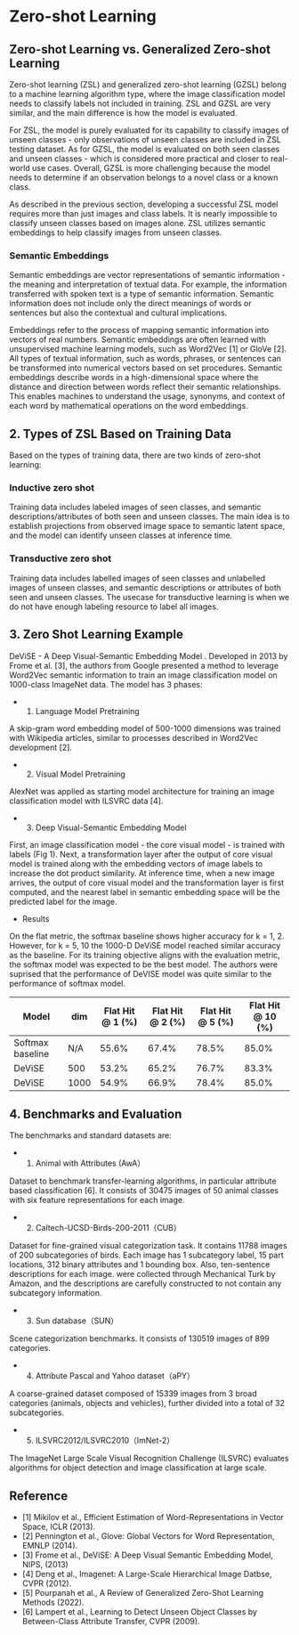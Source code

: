 # Zero-shot Learning

## Zero-shot Learning vs. Generalized Zero-shot Learning

Zero-shot learning (ZSL) and generalized zero-shot learning (GZSL) belong to a machine learning algorithm type, where the image classification model needs to classify labels not included in training. ZSL and GZSL are very similar, and the main difference is how the model is evaluated.

For ZSL, the model is purely evaluated for its capability to classify images of unseen classes - only observations of unseen classes are included in ZSL testing dataset. As for GZSL, the model is evaluated on both seen classes and unseen classes - which is considered more practical and closer to real-world use cases. Overall, GZSL is more challenging because the model needs to determine if an observation belongs to a novel class or a known class. 

As described in the previous section, developing a successful ZSL model requires more than just images and class labels. It is nearly impossible to classify unseen classes based on images alone. ZSL utilizes semantic embeddings to help classify images from unseen classes. 

### Semantic Embeddings 

Semantic embeddings are vector representations of semantic information - the meaning and interpretation of textual data. For example, the information transferred with spoken text is a type of semantic information. Semantic information does not include only the direct meanings of words or sentences but also the contextual and cultural implications.

Embeddings refer to the process of mapping semantic information into vectors of real numbers. Semantic embeddings are often learned with unsupervised machine learning models, such as Word2Vec [1] or GloVe [2]. All types of textual information, such as words, phrases, or sentences can be transformed into numerical vectors based on set procedures. Semantic embeddings describe words in a high-dimensional space where the distance and direction between words reflect their semantic relationships. This enables machines to understand the usage, synonyms, and context of each word by mathematical operations on the word embeddings. 


## 2. Types of ZSL Based on Training Data

Based on the types of training data, there are two kinds of zero-shot learning:

### Inductive zero shot

Training data includes labeled images of seen classes, and semantic descriptions/attributes of both seen and unseen classes. The main idea is to establish projections from observed image space to semantic latent space, and the model can identify unseen classes at inference time.

### Transductive zero shot

Training data includes labelled images of seen classes and unlabelled images of unseen classes, and semantic descriptions or attributes of both seen and unseen classes. The usecase for transductive learning is when we do not have enough labeling resource to label all images.


## 3. Zero Shot Learning Example 

DeViSE - A Deep Visual-Semantic Embedding Model
.
Developed in 2013 by Frome et al. [3], the authors from Google presented a method to leverage Word2Vec semantic information to train an image classification model on 1000-class ImageNet data. The model has 3 phases:

- 1) Language Model Pretraining 

A skip-gram word embedding model of 500-1000 dimensions was trained with Wikipedia articles, similar to processes described in Word2Vec development [2].  

- 2) Visual Model Pretraining 

AlexNet was applied as starting model architecture for training an image classification model with ILSVRC data [4].  

- 3) Deep Visual-Semantic Embedding Model 

First, an image classification model - the core visual model - is trained with labels (Fig 1). Next, a transformation layer after the output of core visual model is trained along with the embedding vectors of image labels to increase the dot product similarity. At inference time, when a new image arrives, the output of core visual model and the transformation layer is first computed, and the nearest label in semantic embedding space will be the predicted label for the image.  

- Results

On the flat metric, the softmax baseline shows higher accuracy for k = 1, 2. However,  for k = 5, 10 the 1000-D DeViSE model reached similar accuracy as the baseline. For its training objective aligns with the evaluation metric, the softmax model was expected to be the best model. The authors were suprised that the performance of DeVISE model was quite similar to the performance of softmax model.


|Model|dim|Flat Hit @ 1 (%)|Flat Hit @ 2 (%)|Flat Hit @ 5 (%)|Flat Hit @ 10 (%)|
|----------------|---|----------------|----------------|----------------|-----------------|
|Softmax baseline|N/A|55.6%|67.4%|78.5%|85.0%|
|DeViSE|500|53.2%|65.2%|76.7%|83.3%|
|DeViSE|1000|54.9%|66.9%|78.4%|85.0%|


## 4. Benchmarks and Evaluation

The benchmarks and standard datasets are:

- 1. Animal with Attributes (AwA）

Dataset to benchmark transfer-learning algorithms, in particular attribute based classification [6]. It consists of 30475 images of 50 animal classes with six feature representations for each image.  

- 2. Caltech-UCSD-Birds-200-2011（CUB）

Dataset for fine-grained visual categorization task. It contains 11788 images of 200 subcategories of birds. Each image has 1 subcategory label, 15 part locations, 312 binary attributes and 1 bounding box. Also, ten-sentence descriptions for each image. were collected through Mechanical Turk by Amazon, and the descriptions are carefully constructed to not contain any subcategory information.  

- 3. Sun database（SUN）

Scene categorization benchmarks. It consists of 130519 images of 899 categories. 

- 4. Attribute Pascal and Yahoo dataset（aPY）

A coarse-grained dataset composed of 15339 images from 3 broad categories (animals, objects and vehicles), further divided into a total of 32 subcategories. 

- 5. ILSVRC2012/ILSVRC2010（ImNet-2）

The ImageNet Large Scale Visual Recognition Challenge (ILSVRC) evaluates algorithms for object detection and image classification at large scale. 



## Reference

- [1] Mikilov et al., Efficient Estimation of Word-Representations in Vector Space, ICLR (2013). 
- [2] Pennington et al., Glove: Global Vectors for Word Representation, EMNLP (2014).
- [3] Frome et al., DeViSE: A Deep Visual Semantic Embedding Model, NIPS, (2013)
- [4] Deng et al., Imagenet: A Large-Scale Hierarchical Image Datbse, CVPR (2012). 
- [5] Pourpanah et al., A Review of Generalized Zero-Shot Learning Methods (2022).
- [6] Lampert et al., Learning to Detect Unseen Object Classes by Between-Class Attribute Transfer, CVPR (2009).
